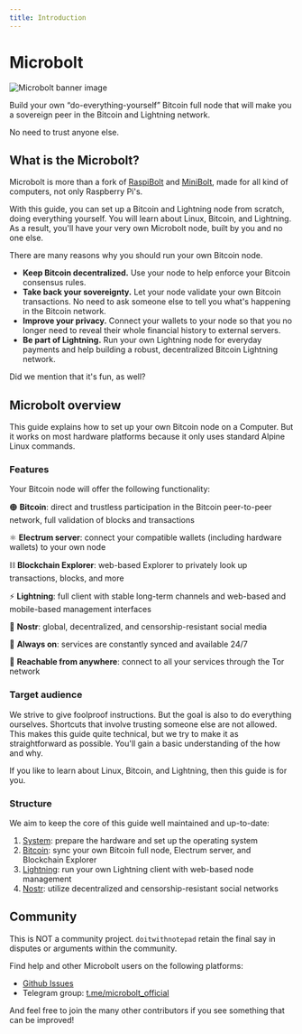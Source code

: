 ```yaml
---
title: Introduction
---
```


# Microbolt

![Microbolt banner image](/images/microbolt-banner.webp)

Build your own “do-everything-yourself” Bitcoin full node that will make you a
sovereign peer in the Bitcoin and Lightning network.

No need to trust anyone else.

## What is the Microbolt?

Microbolt is more than a fork of [RaspiBolt](https://raspibolt.org) and
[MiniBolt](https://minibolt.info), made for all kind of computers, not only
Raspberry Pi's.

With this guide, you can set up a Bitcoin and Lightning node from scratch, doing
everything yourself. You will learn about Linux, Bitcoin, and Lightning. As a
result, you'll have your very own Microbolt node, built by you and no one else.

There are many reasons why you should run your own Bitcoin node.

* **Keep Bitcoin decentralized.** Use your node to help enforce your Bitcoin
consensus rules.
* **Take back your sovereignty.** Let your node validate your own Bitcoin
transactions. No need to ask someone else to tell you what's happening in the
Bitcoin network.
* **Improve your privacy.** Connect your wallets to your node so that you no
longer need to reveal their whole financial history to external servers.
* **Be part of Lightning.** Run your own Lightning node for everyday
payments and help building a robust, decentralized Bitcoin Lightning network.

Did we mention that it's fun, as well?

## Microbolt overview

This guide explains how to set up your own Bitcoin node on a Computer. But it
works on most hardware platforms because it only uses standard Alpine Linux
commands.

### Features

Your Bitcoin node will offer the following functionality:

🟠 **Bitcoin**: direct and trustless participation in the Bitcoin peer-to-peer
network, full validation of blocks and transactions

⚛️ **Electrum server**: connect your compatible wallets (including hardware
wallets) to your own node

⛓️ **Blockchain Explorer**: web-based Explorer to privately look up
transactions, blocks, and more

⚡ **Lightning**: full client with stable long-term channels and web-based and
mobile-based management interfaces

🪽 **Nostr**: global, decentralized, and censorship-resistant social media

🔋 **Always on**: services are constantly synced and available 24/7

🧅 **Reachable from anywhere**: connect to all your services through the Tor
network

### Target audience

We strive to give foolproof instructions. But the goal is also to do everything
ourselves. Shortcuts that involve trusting someone else are not allowed. This
makes this guide quite technical, but we try to make it as straightforward as
possible. You'll gain a basic understanding of the how and why.

If you like to learn about Linux, Bitcoin, and Lightning, then this guide is for
you.

### Structure

We aim to keep the core of this guide well maintained and up-to-date:

1. [System](./docs/system.md): prepare the hardware and set up the operating
system
1. [Bitcoin](./docs/bitcoin.md): sync your own Bitcoin full node, Electrum
server, and Blockchain Explorer
1. [Lightning](./docs/lightning.md): run your own Lightning client with
web-based node management
1. [Nostr](./docs/nostr.md): utilize decentralized and censorship-resistant
social networks

## Community

This is NOT a community project. `doitwithnotepad` retain the final say in
disputes or arguments within the community.

Find help and other Microbolt users on the following platforms:

* [Github Issues](https://github.com/microbolt-guide/microbolt/issues)
* Telegram group: [t.me/microbolt_official](https://t.me/microbolt_official)

And feel free to join the many other contributors if you see something that can
be improved!